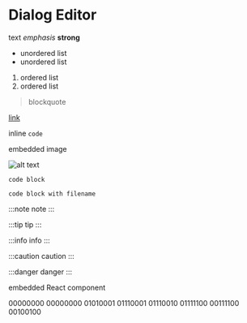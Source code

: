 
# Dialog Editor

text *emphasis* **strong**

- unordered list
- unordered list

1. ordered list
2. ordered list

> blockquote

[link](./paint.md)

inline `code`

embedded image

![alt text](/img/logo.svg)

```bitsy
code block
```

```bitsy title="gamedata.bitsy"
code block with filename
```

:::note
note
:::

:::tip
tip
:::

:::info
info
:::

:::caution
caution
:::

:::danger
danger
:::

embedded React component

<Sprite>
00000000
00000000
01010001
01110001
01110010
01111100
00111100
00100100
</Sprite>

